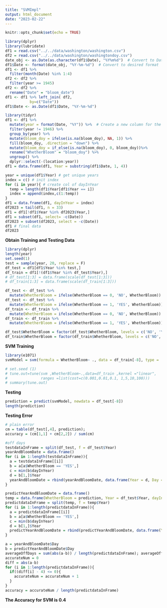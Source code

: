 ```yaml
---
title: "SVMImpl"
output: html_document
date: "2023-02-22"
---
```


```r
knitr::opts_chunk$set(echo = TRUE)
```

```r
library(dplyr)
library(lubridate)
df1 = read.csv("../../data/washington/washington.csv")
df2 = read.csv("../../data/washington/washingtondoy.csv")
date_obj <- as.Date(as.character(df1$Date), "%Y%m%d")  # Convert to Date object
df1$Date <- format(date_obj, "%Y-%m-%d")  # Convert to desired format
df1 <- df1 %>%
  filter(month(Date) %in% 1:4)
df2 <- df2 %>%
  filter(year >= 1945)
df2 <- df2 %>%
  rename("Date" = "bloom_date")
df1 <- df1 %>% left_join( df2, 
           by=c("Date"))
df1$Date <- as.Date(df1$Date, "%Y-%m-%d")

library(tidyr)
df1 <- df1 %>%
  mutate(year = format(Date, "%Y")) %>%  # Create a new column for the year
  filter(year != 1946) %>%
  group_by(year) %>%
  mutate(bloom_doy = ifelse(is.na(bloom_doy), NA, 1)) %>%
  fill(bloom_doy, .direction = "down") %>%
  mutate(bloom_doy = if_else(is.na(bloom_doy), 0, bloom_doy))%>%
  rename("WhetherBloom" = "bloom_doy") %>%
  ungroup() %>%
  dplyr::select(-(location:year)) 
df1 = data.frame(df1, Year = substring(df1$Date, 1, 4))

year = unique(df1$Year) # get unique years
index = c() # init index
for (i in year){ # create col of dayInYear 
  temp = length(df1$Year[df1$Year == i])
  index = append(index,c(1:temp))
}
df1 = data.frame(df1, dayInYear = index)
df2023 = tail(df1, n = 33)
df1 = df1[!df1$Year %in% df2023$Year,]
df1 = subset(df1, select= -c(Date))
df2023 = subset(df2023, select = -c(Date))
df1 # final data
df2023
```

**Obtain Training and Testing Data**
```r
library(dplyr)
length(year)
set.seed(1)
test = sample(year, 20, replace = F)
df_test = df1[df1$Year %in% test,]
df_train = df1[!(df1$Year %in% df_test$Year),]
# df_test[1:3] = data.frame(scale(df_test[1:3]))
# df_train[1:3] = data.frame(scale(df_train[1:3]))

df_test <- df_test %>%
  mutate(WhetherBloom = ifelse(WhetherBloom == 0, 'NO', WhetherBloom))
df_test <- df_test %>%
  mutate(WhetherBloom = ifelse(WhetherBloom == 1, 'YES', WhetherBloom))
df_train <- df_train %>%
  mutate(WhetherBloom = ifelse(WhetherBloom == 0, 'NO', WhetherBloom))
df_train <- df_train %>%
  mutate(WhetherBloom = ifelse(WhetherBloom == 1, 'YES', WhetherBloom))

df_test$WhetherBloom = factor(df_test$WhetherBloom, levels = c('NO', 'YES'))
df_train$WhetherBloom = factor(df_train$WhetherBloom, levels = c('NO', 'YES'))
```


**SVM Training**

```r
library(e1071)
svmModel = svm(formula = WhetherBloom~ ., data = df_train[-8], type = 'C-classification', kernal = 'radial basis', cost = 0.1)

# set.seed (1)
# tune.out=tune(svm ,WhetherBloom~.,data=df_train ,kernel ="linear", 
#               ranges =list(cost=c(0.001,0.01,0.1, 1,5,10,100)))
# summary(tune.out)
```

**Testing**
```r
prediction = predict(svmModel, newdata = df_test[-8])
length(prediction)
```

**Testing Error**
```r
# plain error
cm = table(df_test[,4], prediction); 
accuracy = (cm[1,1] + cm[2,2]) / sum(cm)

#off days
testdataInFrame = split(df_test, f = df_test$Year)
yearAndBloomDate = data.frame()
for (i in 1:length(testdataInFrame)){
  a = testdataInFrame[[i]]
  b = a[a$WhetherBloom == 'YES',]
  c = min(b$dayInYear)
  d = b[1,]$Year
  yearAndBloomDate = rbind(yearAndBloomDate, data.frame(Year = d, Day = c))
}

predictYearAndBloomDate = data.frame()
temp = data.frame(WhetherBloom = prediction, Year = df_test$Year, dayInYear = df_test$dayInYear)
predictdataInFrame = split(temp, f = temp$Year)
for (i in 1:length(predictdataInFrame)){
  a = predictdataInFrame[[i]]
  b = a[a$WhetherBloom == 'YES',]
  c = min(b$dayInYear)
  d = b[1,]$Year
  predictYearAndBloomDate = rbind(predictYearAndBloomDate, data.frame(Year = d, Day = c))
}

a = yearAndBloomDate$Day
b = predictYearAndBloomDate$Day
averageOffDays = sum(abs(a-b)) / length(predictdataInFrame); averageOffDays
accurateNum = 0
diff = abs(a-b)
for (i in 1:length(predictdataInFrame)){
  if((diff[i] - 4) <= 0){
    accurateNum = accurateNum + 1
  }
}
accuracy = accurateNum / length(predictdataInFrame)

```

**The Accuracy for SVM is 0.4**